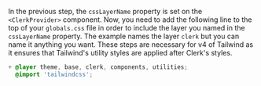 In the previous step, the `cssLayerName` property is set on the `<ClerkProvider>` component. Now, you need to add the following line to the top of your `globals.css` file in order to include the layer you named in the `cssLayerName` property. The example names the layer `clerk` but you can name it anything you want. These steps are necessary for v4 of Tailwind as it ensures that Tailwind's utility styles are applied after Clerk's styles.

```css {{ filename: 'globals.css' }}
+ @layer theme, base, clerk, components, utilities;
  @import 'tailwindcss';
```
